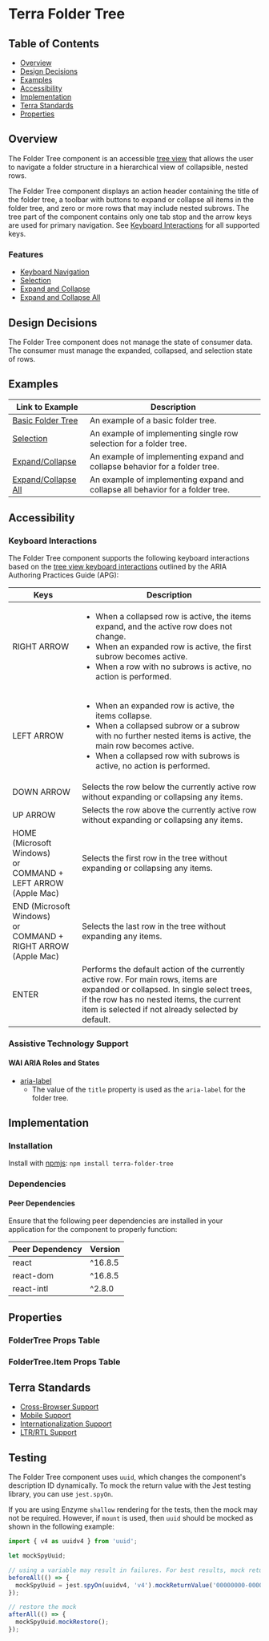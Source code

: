 


<Badge />

# Terra Folder Tree

## Table of Contents
* [Overview](/components/cerner-terra-framework-docs/folder-tree/about#overview)
* [Design Decisions](/components/cerner-terra-framework-docs/folder-tree/about#design-decisions)
* [Examples](/components/cerner-terra-framework-docs/folder-tree/about#examples)
* [Accessibility](/components/cerner-terra-framework-docs/folder-tree/about#accessibility)
* [Implementation](/components/cerner-terra-framework-docs/folder-tree/about#implementation)
* [Terra Standards](/components/cerner-terra-framework-docs/folder-tree/about#terra-standards)
* [Properties](/components/cerner-terra-framework-docs/folder-tree/about#properties)

## Overview
The Folder Tree component is an accessible [tree view](https://www.w3.org/WAI/ARIA/apg/patterns/treeview/) that allows the user to navigate a folder structure in a hierarchical view of collapsible, nested rows.

The Folder Tree component displays an action header containing the title of the folder tree, a toolbar
with buttons to expand or collapse all items in the folder tree, and zero or more rows that
may include nested subrows.
The tree part of the component contains only one tab stop and the arrow keys are used for primary navigation.
See [Keyboard Interactions](/components/cerner-terra-framework-docs/folder-tree/about#keyboard-interactions) for all supported keys.

<BasicFolderTree />

### Features

  * [Keyboard Navigation](/components/cerner-terra-framework-docs/folder-tree/about#keyboard-interactions)
  * [Selection](/components/cerner-terra-framework-docs/folder-tree/examples/folder-tree-selection)
  * [Expand and Collapse](/components/cerner-terra-framework-docs/folder-tree/examples/folder-tree-expand-collapse)
  * [Expand and Collapse All](/components/cerner-terra-framework-docs/folder-tree/examples/folder-tree-expand-collapse-all)

## Design Decisions

The Folder Tree component does not manage the state of consumer data. The consumer must manage the expanded, collapsed, and selection state of rows.

## Examples

|Link to Example| Description|
|-|-|
|[Basic Folder Tree](/components/cerner-terra-framework-docs/folder-tree/examples/basic-folder-tree)|An example of a basic folder tree.|
|[Selection](/components/cerner-terra-framework-docs/folder-tree/examples/folder-tree-selection)|An example of implementing single row selection for a folder tree.|
|[Expand/Collapse](/components/cerner-terra-framework-docs/folder-tree/examples/folder-tree-expand-collapse)|An example of implementing expand and collapse behavior for a folder tree.|
|[Expand/Collapse All](/components/cerner-terra-framework-docs/folder-tree/examples/folder-tree-expand-collapse-all)|An example of implementing expand and collapse all behavior for a folder tree.|

## Accessibility

### Keyboard Interactions

The Folder Tree component supports the following keyboard interactions based on the [tree view keyboard interactions](https://www.w3.org/WAI/ARIA/apg/patterns/treeview/#keyboardinteraction) outlined by the ARIA Authoring Practices Guide (APG):

|Keys |Description|
|---|---|
|RIGHT ARROW       | <ul><li>When a collapsed row is active, the items expand, and the active row does not change.</li><li>When an expanded row is active, the first subrow becomes active.</li><li>When a row with no subrows is active, no action is performed.</li></ul>|
|LEFT ARROW       | <ul><li>When an expanded row is active, the items collapse.</li><li>When a collapsed subrow or a subrow with no further nested items is active, the main row becomes active.</li><li>When a collapsed row with subrows is active, no action is performed.</li></ul>|
|DOWN ARROW       | Selects the row below the currently active row without expanding or collapsing any items. |
|UP ARROW          | Selects the row above the currently active row without expanding or collapsing any items. |
|HOME (Microsoft Windows)<br/>or<br/>COMMAND + LEFT ARROW (Apple Mac)| Selects the first row in the tree without expanding or collapsing any items. |
|END (Microsoft Windows)<br/>or<br/>COMMAND + RIGHT ARROW (Apple Mac)| Selects the last row in the tree without expanding any items. |
|ENTER             | Performs the default action of the currently active row. For main rows, items are expanded or collapsed. In single select trees, if the row has no nested items, the current item is selected if not already selected by default.|

### Assistive Technology Support

#### WAI ARIA Roles and States

* [aria-label](https://developer.mozilla.org/en-US/docs/Web/Accessibility/ARIA/Attributes/aria-label)
  * The value of the `title` property is used as the `aria-label` for the folder tree.

## Implementation

### Installation

Install with [npmjs](https://www.npmjs.com):
`npm install terra-folder-tree`

### Dependencies

#### Peer Dependencies

Ensure that the following peer dependencies are installed in your application for the component to properly function:

| Peer Dependency | Version |
|-|-|
| react | ^16.8.5 |
| react-dom | ^16.8.5 |
| react-intl | ^2.8.0 |

## Properties

### FolderTree Props Table
<FolderTreePropsTable />

### FolderTree.Item Props Table
<FolderTreeItemPropsTable />

## Terra Standards

 * [Cross-Browser Support](https://engineering.cerner.com/terra-ui/about/terra-ui/component-standards#cross-browser-support)
 * [Mobile Support](https://engineering.cerner.com/terra-ui/about/terra-ui/component-standards#mobile-support)
 * [Internationalization Support](https://engineering.cerner.com/terra-ui/about/terra-ui/component-standards#internationalization-i18n)
 * [LTR/RTL Support](https://engineering.cerner.com/terra-ui/about/terra-ui/component-standards#ltr--rtl)

## Testing

The Folder Tree component uses `uuid`, which changes the component's description ID dynamically. To mock the return value with the Jest testing library, you can use `jest.spyOn`.

If you are using Enzyme `shallow` rendering for the tests, then the mock may not be required. However, if `mount` is used, then `uuid` should be mocked as shown in the following example:

```js
import { v4 as uuidv4 } from 'uuid';

let mockSpyUuid;

// using a variable may result in failures. For best results, mock return value.
beforeAll(() => {
  mockSpyUuid = jest.spyOn(uuidv4, 'v4').mockReturnValue('00000000-0000-0000-0000-000000000000');
});

// restore the mock
afterAll(() => {
  mockSpyUuid.mockRestore();
});

```
